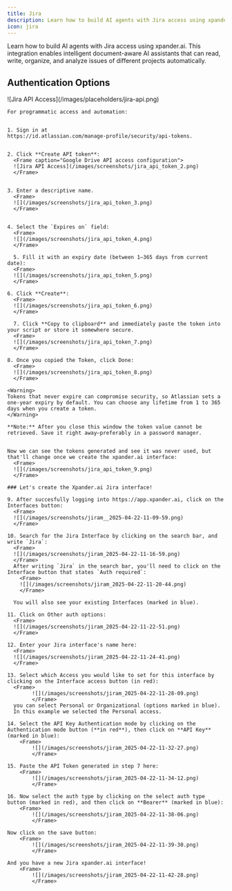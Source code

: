 ```yaml
---
title: Jira
description: Learn how to build AI agents with Jira access using xpander.ai.
icon: jira
---
```


Learn how to build AI agents with Jira access using xpander.ai. This integration enables intelligent document-aware AI assistants that can read, write, organize, and analyze issues of different projects automatically.

## Authentication Options

<Tabs>
  <Tab title="OAuth">
  </Tab>
  <Tab title="API Access">
    <Frame caption="Jira API access configuration">
      ![Jira API Access](/images/placeholders/jira-api.png)
    </Frame>

    For programmatic access and automation:


    1. Sign in at
    https://id.atlassian.com/manage-profile/security/api-tokens.


    2. Click **Create API token**:
      <Frame caption="Google Drive API access configuration">
      ![Jira API Access](/images/screenshots/jira_api_token_2.png)
      </Frame>


    3. Enter a descriptive name.
      <Frame> 
      ![](/images/screenshots/jira_api_token_3.png)
      </Frame>


    4. Select the `Expires on` field:
      <Frame>
      ![](/images/screenshots/jira_api_token_4.png)
      </Frame>

	  5. Fill it with an expiry date (between 1–365 days from current date):
      <Frame>
      ![](/images/screenshots/jira_api_token_5.png)
      </Frame>

    6. Click **Create**:
      <Frame>
      ![](/images/screenshots/jira_api_token_6.png)
      </Frame>

	  7. Click **Copy to clipboard** and immediately paste the token into your script or store it somewhere secure.
      <Frame>
      ![](/images/screenshots/jira_api_token_7.png)
      </Frame>

    8. Once you copied the Token, click Done:
      <Frame>
      ![](/images/screenshots/jira_api_token_8.png)
      </Frame>

    <Warning>
    Tokens that never expire can compromise security, so Atlassian sets a one‑year expiry by default. You can choose any lifetime from 1 to 365 days when you create a token.
    </Warning>

    **Note:** After you close this window the token value cannot be retrieved. Save it right away—preferably in a password manager.
    
    
    Now we can see the tokens generated and see it was never used, but that'll change once we create the xpander.ai interface:
      <Frame>
      ![](/images/screenshots/jira_api_token_9.png)
      </Frame>  
    
    ### Let's create the Xpander.ai Jira interface!

    9. After succesfully logging into https://app.xpander.ai, click on the Interfaces button:
      <Frame>
      ![](/images/screenshots/jiram__2025-04-22-11-09-59.png)
      </Frame>
    
    10. Search for the Jira Interface by clicking on the search bar, and write `Jira`:
      <Frame>
      ![](/images/screenshots/jiram_2025-04-22-11-16-59.png)
      </Frame>
      After writing `Jira` in the search bar, you'll need to click on the Interface button that states `Auth required`:
        <Frame>
        ![](/images/screenshots/jiram_2025-04-22-11-20-44.png)
        </Frame>
      
      You will also see your existing Interfaces (marked in blue).
    
    11. Click on Other auth options:
      <Frame>
      ![](/images/screenshots/jiram_2025-04-22-11-22-51.png)
      </Frame>
    
    12. Enter your Jira interface's name here:
      <Frame>
      ![](/images/screenshots/jiram_2025-04-22-11-24-41.png)
      </Frame>
    
    13. Select which Access you would like to set for this interface by clicking on the Interface access button (in red):
      <Frame>
			![](/images/screenshots/jiram_2025-04-22-11-28-09.png)
			</Frame>
      you can select Personal or Organizational (options marked in blue).
      In this example we selected the Personal access.

    14. Select the API Key Authentication mode by clicking on the Authentication mode button (**in red**), then click on **API Key** (marked in blue):
    	<Frame>
			![](/images/screenshots/jiram_2025-04-22-11-32-27.png)
			</Frame>
    
    15. Paste the API Token generated in step 7 here:
    	<Frame>
			![](/images/screenshots/jiram_2025-04-22-11-34-12.png)
			</Frame>
    
    16. Now select the auth type by clicking on the select auth type button (marked in red), and then click on **Bearer** (marked in blue):
    	<Frame>
			![](/images/screenshots/jiram_2025-04-22-11-38-06.png)
			</Frame>

    Now click on the save button:
    	<Frame>
			![](/images/screenshots/jiram_2025-04-22-11-39-30.png)
			</Frame>
    
    And you have a new Jira xpander.ai interface!
    	<Frame>
			![](/images/screenshots/jiram_2025-04-22-11-42-28.png)
			</Frame>


  </Tab>
</Tabs>
